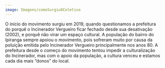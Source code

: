 ```yaml
---
image: Imagens/comoSurgiuOColetivo
---
```

O início do movimento surgiu em 2019, quando questionamos a prefeitura do porquê o Incinerador Vergueiro ficar fechado desde sua desativação (2002), e porquê não virar um espaço cultural. A população do bairro do Ipiranga sempre apoiou o movimento, pois sofreram muito por causa da poluição emitida pelo Incinerador Vergueiro principalmente nos anos 80. A prefeitura desde o começo do movimento tentou impedir a culturalização do Incinerador, mas com o apoio da população, a cultura venceu e estamos cada dia mais “donos” do local. 